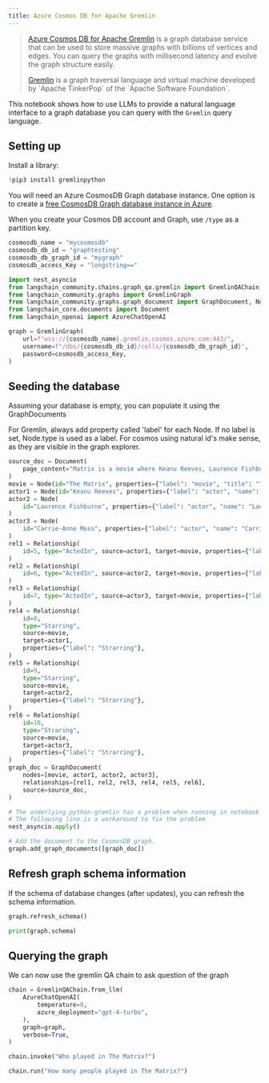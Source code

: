 ```yaml
---
title: Azure Cosmos DB for Apache Gremlin
---
```


>[Azure Cosmos DB for Apache Gremlin](https://learn.microsoft.com/en-us/azure/cosmos-db/gremlin/introduction) is a graph database service that can be used to store massive graphs with billions of vertices and edges. You can query the graphs with millisecond latency and evolve the graph structure easily.
>
>[Gremlin](https://en.wikipedia.org/wiki/Gremlin_(query_language)) is a graph traversal language and virtual machine developed by `Apache TinkerPop` of the `Apache Software Foundation`.

This notebook shows how to use LLMs to provide a natural language interface to a graph database you can query with the `Gremlin` query language.

## Setting up

Install a library:

```python
!pip3 install gremlinpython
```

You will need an Azure CosmosDB Graph database instance. One option is to create a [free CosmosDB Graph database instance in Azure](https://learn.microsoft.com/en-us/azure/cosmos-db/free-tier).

When you create your Cosmos DB account and Graph, use `/type` as a partition key.

```python
cosmosdb_name = "mycosmosdb"
cosmosdb_db_id = "graphtesting"
cosmosdb_db_graph_id = "mygraph"
cosmosdb_access_Key = "longstring=="
```

```python
import nest_asyncio
from langchain_community.chains.graph_qa.gremlin import GremlinQAChain
from langchain_community.graphs import GremlinGraph
from langchain_community.graphs.graph_document import GraphDocument, Node, Relationship
from langchain_core.documents import Document
from langchain_openai import AzureChatOpenAI
```

```python
graph = GremlinGraph(
    url=f"wss://{cosmosdb_name}.gremlin.cosmos.azure.com:443/",
    username=f"/dbs/{cosmosdb_db_id}/colls/{cosmosdb_db_graph_id}",
    password=cosmosdb_access_Key,
)
```

## Seeding the database

Assuming your database is empty, you can populate it using the GraphDocuments

For Gremlin, always add property called 'label' for each Node.
If no label is set, Node.type is used as a label.
For cosmos using natural id's make sense, as they are visible in the graph explorer.

```python
source_doc = Document(
    page_content="Matrix is a movie where Keanu Reeves, Laurence Fishburne and Carrie-Anne Moss acted."
)
movie = Node(id="The Matrix", properties={"label": "movie", "title": "The Matrix"})
actor1 = Node(id="Keanu Reeves", properties={"label": "actor", "name": "Keanu Reeves"})
actor2 = Node(
    id="Laurence Fishburne", properties={"label": "actor", "name": "Laurence Fishburne"}
)
actor3 = Node(
    id="Carrie-Anne Moss", properties={"label": "actor", "name": "Carrie-Anne Moss"}
)
rel1 = Relationship(
    id=5, type="ActedIn", source=actor1, target=movie, properties={"label": "ActedIn"}
)
rel2 = Relationship(
    id=6, type="ActedIn", source=actor2, target=movie, properties={"label": "ActedIn"}
)
rel3 = Relationship(
    id=7, type="ActedIn", source=actor3, target=movie, properties={"label": "ActedIn"}
)
rel4 = Relationship(
    id=8,
    type="Starring",
    source=movie,
    target=actor1,
    properties={"label": "Strarring"},
)
rel5 = Relationship(
    id=9,
    type="Starring",
    source=movie,
    target=actor2,
    properties={"label": "Strarring"},
)
rel6 = Relationship(
    id=10,
    type="Straring",
    source=movie,
    target=actor3,
    properties={"label": "Strarring"},
)
graph_doc = GraphDocument(
    nodes=[movie, actor1, actor2, actor3],
    relationships=[rel1, rel2, rel3, rel4, rel5, rel6],
    source=source_doc,
)
```

```python
# The underlying python-gremlin has a problem when running in notebook
# The following line is a workaround to fix the problem
nest_asyncio.apply()

# Add the document to the CosmosDB graph.
graph.add_graph_documents([graph_doc])
```

## Refresh graph schema information

If the schema of database changes (after updates), you can refresh the schema information.

```python
graph.refresh_schema()
```

```python
print(graph.schema)
```

## Querying the graph

We can now use the gremlin QA chain to ask question of the graph

```python
chain = GremlinQAChain.from_llm(
    AzureChatOpenAI(
        temperature=0,
        azure_deployment="gpt-4-turbo",
    ),
    graph=graph,
    verbose=True,
)
```

```python
chain.invoke("Who played in The Matrix?")
```

```python
chain.run("How many people played in The Matrix?")
```

